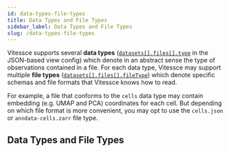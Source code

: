 ```yaml
---
id: data-types-file-types
title: Data Types and File Types
sidebar_label: Data Types and File Types
slug: /data-types-file-types
---
```


Vitessce supports several **data types** ([`datasets[].files[].type`](/docs/view-config-json/#files) in the JSON-based view config) which denote in an abstract sense the type of observations contained in a file. For each data type, Vitessce may support multiple **file types** ([`datasets[].files[].fileType`](/docs/view-config-json/#files)) which denote specific schemas and file formats that Vitessce knows how to read.


For example, a file that conforms to the `cells` data type may contain embedding (e.g. UMAP and PCA) coordinates for each cell. But depending on which file format is more convenient, you may opt to use the `cells.json` or `anndata-cells.zarr` file type.

## Data Types and File Types

<DataTypesTable />